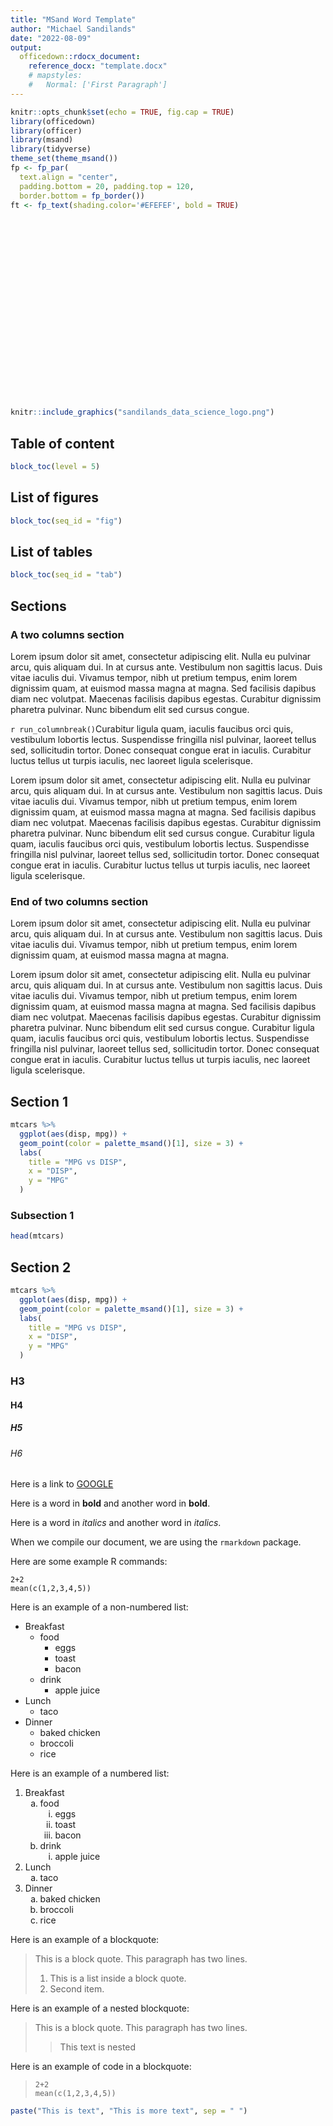 ```yaml
---
title: "MSand Word Template"
author: "Michael Sandilands"
date: "2022-08-09"
output: 
  officedown::rdocx_document:
    reference_docx: "template.docx"
    # mapstyles:
    #   Normal: ['First Paragraph']
---
```


```r
knitr::opts_chunk$set(echo = TRUE, fig.cap = TRUE)
library(officedown)
library(officer)
library(msand)
library(tidyverse)
theme_set(theme_msand())
fp <- fp_par(
  text.align = "center", 
  padding.bottom = 20, padding.top = 120, 
  border.bottom = fp_border())
ft <- fp_text(shading.color='#EFEFEF', bold = TRUE)
```

<br />  
<br />  
<br />  
<br />  
<br />  
<br />  
<br />  
<br />  
<br />  

```r
knitr::include_graphics("sandilands_data_science_logo.png")
```

\newpage

## Table of content

```r
block_toc(level = 5)
```

## List of figures

```r
block_toc(seq_id = "fig")
```

## List of tables

```r
block_toc(seq_id = "tab")
```



\newpage

## Sections

### A two columns section

<!---BLOCK_MULTICOL_START--->

Lorem ipsum dolor sit amet, consectetur adipiscing elit. Nulla eu pulvinar arcu, quis aliquam dui. In at cursus ante. Vestibulum non sagittis lacus. Duis vitae iaculis dui. Vivamus tempor, nibh ut pretium tempus, enim lorem dignissim quam, at euismod massa magna at magna. Sed facilisis dapibus diam nec volutpat. Maecenas facilisis dapibus egestas. Curabitur dignissim pharetra pulvinar. Nunc bibendum elit sed cursus congue. 

`r run_columnbreak()`Curabitur ligula quam, iaculis faucibus orci quis, vestibulum lobortis lectus. Suspendisse fringilla nisl pulvinar, laoreet tellus sed, sollicitudin tortor. Donec consequat congue erat in iaculis. Curabitur luctus tellus ut turpis iaculis, nec laoreet ligula scelerisque.

Lorem ipsum dolor sit amet, consectetur adipiscing elit. Nulla eu pulvinar arcu, quis aliquam dui. In at cursus ante. Vestibulum non sagittis lacus. Duis vitae iaculis dui. Vivamus tempor, nibh ut pretium tempus, enim lorem dignissim quam, at euismod massa magna at magna. Sed facilisis dapibus diam nec volutpat. Maecenas facilisis dapibus egestas. Curabitur dignissim pharetra pulvinar. Nunc bibendum elit sed cursus congue. Curabitur ligula quam, iaculis faucibus orci quis, vestibulum lobortis lectus. Suspendisse fringilla nisl pulvinar, laoreet tellus sed, sollicitudin tortor. Donec consequat congue erat in iaculis. Curabitur luctus tellus ut turpis iaculis, nec laoreet ligula scelerisque.

<!---BLOCK_MULTICOL_STOP{widths: [3,3], space: 0.2, sep: true}--->

### End of two columns section


Lorem ipsum dolor sit amet, consectetur adipiscing elit. Nulla eu pulvinar arcu, quis aliquam dui. In at cursus ante. Vestibulum non sagittis lacus. Duis vitae iaculis dui. Vivamus tempor, nibh ut pretium tempus, enim lorem dignissim quam, at euismod massa magna at magna. 

Lorem ipsum dolor sit amet, consectetur adipiscing elit. Nulla eu pulvinar arcu, quis aliquam dui. In at cursus ante. Vestibulum non sagittis lacus. Duis vitae iaculis dui. Vivamus tempor, nibh ut pretium tempus, enim lorem dignissim quam, at euismod massa magna at magna. Sed facilisis dapibus diam nec volutpat. Maecenas facilisis dapibus egestas. Curabitur dignissim pharetra pulvinar. Nunc bibendum elit sed cursus congue. Curabitur ligula quam, iaculis faucibus orci quis, vestibulum lobortis lectus. Suspendisse fringilla nisl pulvinar, laoreet tellus sed, sollicitudin tortor. Donec consequat congue erat in iaculis. Curabitur luctus tellus ut turpis iaculis, nec laoreet ligula scelerisque.

\newpage

## Section 1

```r
mtcars %>% 
  ggplot(aes(disp, mpg)) +
  geom_point(color = palette_msand()[1], size = 3) +
  labs(
    title = "MPG vs DISP",
    x = "DISP",
    y = "MPG"
  )
```

### Subsection 1

```r
head(mtcars)
```

## Section 2

```r
mtcars %>% 
  ggplot(aes(disp, mpg)) +
  geom_point(color = palette_msand()[1], size = 3) +
  labs(
    title = "MPG vs DISP",
    x = "DISP",
    y = "MPG"
  )
```

### H3

#### H4

##### H5

###### H6

Here is a link to [GOOGLE](https://www.google.com/)

Here is a word in **bold** and another word in __bold__.

Here is a word in *italics* and another word in _italics_.

When we compile our document, we are using the `rmarkdown` package.

Here are some example R commands:

```
2+2
mean(c(1,2,3,4,5))
```

\newpage

Here is an example of a non-numbered list:

* Breakfast
    - food
        + eggs
        + toast
        + bacon
    - drink
        + apple juice
* Lunch
    - taco
* Dinner
    - baked chicken
    - broccoli
    - rice


Here is an example of a numbered list:

1. Breakfast
    a. food
        i. eggs
        ii. toast
        iii. bacon
    b. drink
        i. apple juice
2. Lunch
    a. taco
3. Dinner
    a. baked chicken
    b. broccoli
    c. rice

\newpage

Here is an example of a blockquote:

> This is a block quote. This
> paragraph has two lines.
>
> 1. This is a list inside a block quote.
> 2. Second item.


Here is an example of a nested blockquote:

> This is a block quote. This
> paragraph has two lines.
>
> > This text is nested


Here is an example of code in a blockquote:

>     2+2
>     mean(c(1,2,3,4,5))

```r
paste("This is text", "This is more text", sep = " ")
```
